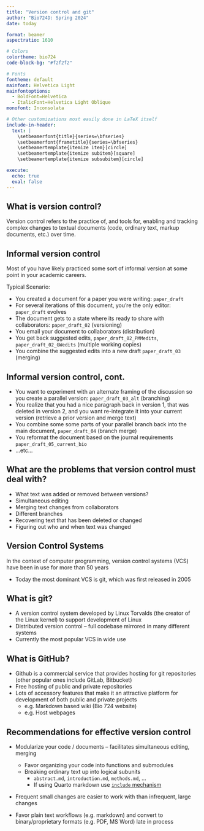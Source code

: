```yaml
---
title: "Version control and git"
author: "Bio724D: Spring 2024"
date: today

format: beamer
aspectratio: 1610

# Colors
colortheme: bio724
code-block-bg: "#f2f2f2"

# Fonts 
fontheme: default
mainfont: Helvetica Light 
mainfontoptions:
  - BoldFont=Helvetica
  - ItalicFont=Helvetica Light Oblique
monofont: Inconsolata

# Other customizations most easily done in LaTeX itself
include-in-header:
  text: |
    \setbeamerfont{title}{series=\bfseries}
    \setbeamerfont{frametitle}{series=\bfseries}
    \setbeamertemplate{itemize item}[circle]
    \setbeamertemplate{itemize subitem}[square]
    \setbeamertemplate{itemize subsubitem}[circle]

execute:
  echo: true
  eval: false
---
```



## What is version control?

Version control refers to the practice of, and tools for, enabling and tracking complex changes to textual documents (code, ordinary text, markup documents, etc.) over time.


## Informal version control

Most of you have likely practiced some sort of informal version at some point in your academic careers.

Typical Scenario:

- You created a document for a paper you were writing:  `paper_draft`
- For several iterations of this document, you're the only editor: `paper_draft` evolves
- The document gets to a state where its ready to share with collaborators: `paper_draft_02` (versioning)
- You email your document to collaborators (distribution)
- You get back suggested edits, `paper_draft_02_PMMedits`, `paper_draft_02_GWedits` (multiple working copies)
- You combine the suggested edits into a new draft `paper_draft_03` (merging)

## Informal version control, cont.

- You want to experiment with an alternate framing of the discussion so you create a parallel version: `paper_draft_03_alt` (branching)
- You realize that you had a nice paragraph back in version 1, that was deleted in version 2,  and you want re-integrate it into your current version (retrieve a prior version and merge text)
- You combine some some parts of your parallel branch back into the main document, `paper_draft_04` (branch merge)
- You reformat the document based on the journal requirements `paper_draft_05_current_bio`
- ...etc...


## What are the problems that version control must deal with?

- What text was added or removed between versions?
- Simultaneous editing
- Merging text changes from collaborators
- Different branches
- Recovering text that has been deleted or changed
- Figuring out who and when text was changed


## Version Control Systems

In the context of computer programming, version control systems (VCS) have been in use for more than 50 years

- Today the most dominant VCS is git, which was first released in 2005

## What is git?
- A version control system developed by Linux Torvalds (the creator of the Linux kernel) to support development of Linux
- Distributed version control -- full codebase mirrored in many different systems
- Currently the most popular VCS in wide use


## What is GitHub?

- Github is a commercial service that provides hosting for git repositories (other popular ones include GitLab, Bitbucket)
- Free hosting of public and private repositories
- Lots of accessory features that make it an attractive platform for development of both public and private projects
	- e.g. Markdown based wiki (Bio 724 website)
	- e.g. Host webpages
	
	
## Recommendations for effective version control

- Modularize your code / documents -- facilitates simultaneous editing, merging
  - Favor organizing your code into functions and submodules 
  - Breaking ordinary text up into logical subunits
    - `abstract.md`, `introduction.md`, `methods.md`, ...
    - If using Quarto markdown use [`include` mechanism](https://quarto.org/docs/authoring/includes.html)
  
- Frequent small changes are easier to work with than infrequent, large changes

- Favor plain text workflows (e.g. markdown) and convert to binary/proprietary formats (e.g. PDF, MS Word) late in process
